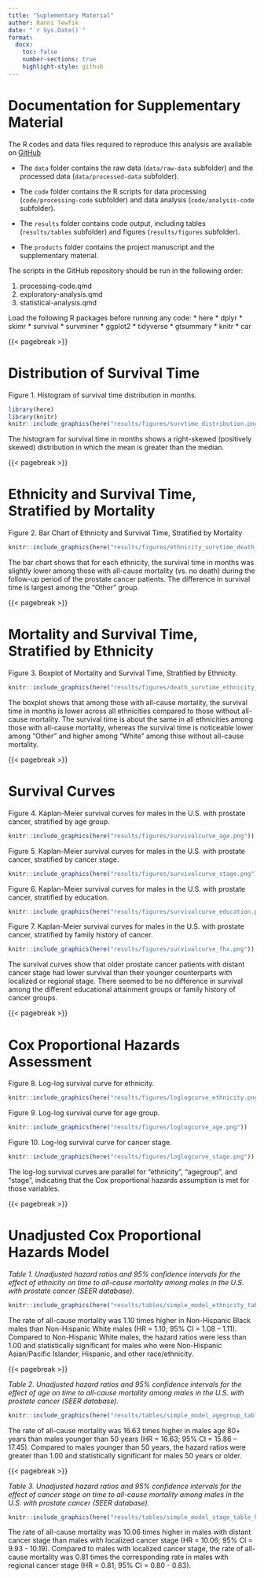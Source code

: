 ---
title: "Suplementary Material"
author: Ranni Tewfik
date: "`r Sys.Date()`"
format:
  docx:
    toc: false
    number-sections: true
    highlight-style: github
---

# Documentation for Supplementary Material

The R codes and data files required to reproduce this analysis are available on [GitHub](https://github.com/rtewfik/Tewfik-MADA-project)

* The `data` folder contains the raw data (`data/raw-data` subfolder) and the processed data (`data/processed-data` subfolder).

* The `code` folder contains the R scripts for data processing (`code/processing-code` subfolder) and data analysis (`code/analysis-code` subfolder).

* The `results` folder contains code output, including tables (`results/tables` subfolder) and figures (`results/figures` subfolder).

* The `products` folder contains the project manuscript and the supplementary material.

The scripts in the GitHub repository should be run in the following order:

1. processing-code.qmd
2. exploratory-analysis.qmd
3. statistical-analysis.qmd

Load the following R packages before running any code:
* here
* dplyr
* skimr
* survival
* survminer
* ggplot2
* tidyverse
* gtsummary
* knitr
* car

{{< pagebreak >}}

# Distribution of Survival Time

Figure 1. Histogram of survival time distribution in months.
```{r echo = FALSE}
library(here)
library(knitr)
knitr::include_graphics(here("results/figures/survtime_distribution.png"))
```


The histogram for survival time in months shows a right-skewed (positively skewed) distribution in which the mean is greater than the median.

{{< pagebreak >}}

# Ethnicity and Survival Time, Stratified by Mortality

Figure 2. Bar Chart of Ethnicity and Survival Time, Stratified by Mortality
```{r echo = FALSE}
knitr::include_graphics(here("results/figures/ethnicity_survtime_death_barchart.png"))
```


The bar chart shows that for each ethnicity, the survival time in months was slightly lower among those with all-cause mortality (vs. no death) during the follow-up period of the prostate cancer patients. The difference in survival time is largest among the "Other" group.

{{< pagebreak >}}

# Mortality and Survival Time, Stratified by Ethnicity

Figure 3. Boxplot of Mortality and Survival Time, Stratified by Ethnicity.
```{r echo = FALSE}
knitr::include_graphics(here("results/figures/death_survtime_ethnicity_boxplot.png"))
```


The boxplot shows that among those with all-cause mortality, the survival time in months is lower across all ethnicities compared to those without all-cause mortality. The survival time is about the same in all ethnicities among those with all-cause mortality, whereas the survival time is noticeable lower among "Other" and higher among "White" among thise without all-cause mortality. 

{{< pagebreak >}}

# Survival Curves

Figure 4. Kaplan-Meier survival curves for males in the U.S. with prostate cancer, stratified by age group.
```{r echo = FALSE}
knitr::include_graphics(here("results/figures/survivalcurve_age.png"))
```


Figure 5. Kaplan-Meier survival curves for males in the U.S. with prostate cancer, stratified by cancer stage.
```{r echo = FALSE}
knitr::include_graphics(here("results/figures/survivalcurve_stage.png"))
```


Figure 6. Kaplan-Meier survival curves for males in the U.S. with prostate cancer, stratified by education.
```{r echo = FALSE}
knitr::include_graphics(here("results/figures/survivalcurve_education.png"))
```


Figure 7. Kaplan-Meier survival curves for males in the U.S. with prostate cancer, stratified by family history of cancer.
```{r echo = FALSE}
knitr::include_graphics(here("results/figures/survivalcurve_fhx.png"))
```


The survival curves show that older prostate cancer patients with distant cancer stage had lower survival than their younger counterparts with localized or regional stage. There seemed to be no difference in survival among the different educational attainment groups or family history of cancer groups.

{{< pagebreak >}}

# Cox Proportional Hazards Assessment

Figure 8. Log-log survival curve for ethnicity.
```{r echo = FALSE}
knitr::include_graphics(here("results/figures/loglogcurve_ethnicity.png"))
```


Figure 9. Log-log survival curve for age group.
```{r echo = FALSE}
knitr::include_graphics(here("results/figures/loglogcurve_age.png"))
```


Figure 10. Log-log survival curve for cancer stage.
```{r echo = FALSE}
knitr::include_graphics(here("results/figures/loglogcurve_stage.png"))
```


The log-log survival curves are parallel for "ethnicity", "agegroup", and "stage", indicating that the Cox proportional hazards assumption is met for those variables.

{{< pagebreak >}}

# Unadjusted Cox Proportional Hazards Model

*Table 1. Unadjusted hazard ratios and 95% confidence intervals for the effect of ethnicity on time to all-cause mortality among males in the U.S. with prostate cancer (SEER database).*
```{r echo = FALSE}
knitr::include_graphics(here("results/tables/simple_model_ethnicity_table_hr.png"))
```


The rate of all-cause mortality was 1.10 times higher in Non-Hispanic Black males than Non-Hispanic White males (HR = 1.10; 95% CI = 1.08 – 1.11). Compared to Non-Hispanic White males, the hazard ratios were less than 1.00 and statistically significant for males who were Non-Hispanic Asian/Pacific Islander, Hispanic, and other race/ethnicity.

{{< pagebreak >}}

*Table 2. Unadjusted hazard ratios and 95% confidence intervals for the effect of age on time to all-cause mortality among males in the U.S. with prostate cancer (SEER database).*
```{r echo = FALSE}
knitr::include_graphics(here("results/tables/simple_model_agegroup_table_hr.png"))
```


The rate of all-cause mortality was 16.63 times higher in males age 80+ years than males younger than 50 years (HR = 16.63; 95% CI = 15.86 – 17.45). Compared to males younger than 50 years, the hazard ratios were greater than 1.00 and statistically significant for males 50 years or older.

{{< pagebreak >}}

*Table 3. Unadjusted hazard ratios and 95% confidence intervals for the effect of cancer stage on time to all-cause mortality among males in the U.S. with prostate cancer (SEER database).*
```{r echo = FALSE}
knitr::include_graphics(here("results/tables/simple_model_stage_table_hr.png"))
```


The rate of all-cause mortality was 10.06 times higher in males with distant cancer stage than males with localized cancer stage (HR = 10.06; 95% CI = 9.93 - 10.19). Compared to males with localized cancer stage, the rate of all-cause mortality was 0.81 times the corresponding rate in males with regional cancer stage (HR = 0.81; 95% CI = 0.80 - 0.83).

